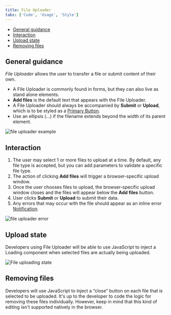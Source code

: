 ```yaml
---
title: File Uploader
tabs: ['Code', 'Usage', 'Style']
---
```


<AnchorLinks>

- [General guidance ](#general-guidance)
- [Interaction](#interaction) 
- [Upload state](#upload-state) 
- [Removing files](#removing-files)

</AnchorLinks>

## General guidance

_File Uploader_ allows the user to transfer a file or submit content of their own.

- A File Uploader is commonly found in forms, but they can also live as stand alone elements.
- **Add files** is the default text that appears with the File Uploader.
- A File Uploader should always be accompanied by **Submit** or **Upload**, which is to be styled as a [Primary Button](/components/button).
- Use an ellipsis (...) if the filename extends beyond the width of its parent element.

<ImageComponent cols="8">

![file uploader example](images/file-uploader-usage-1.png)

</ImageComponent>

## Interaction

1. The user may select 1 or more files to upload at a time. By default, any file type is accepted, but you can add parameters to validate a specific file type.
2. The action of clicking **Add files** will trigger a browser-specific upload window.
3. Once the user chooses files to upload, the browser-specific upload window closes and the files will appear below the **Add files** button.
4. User clicks **Submit** or **Upload** to submit their data.
5. Any errors that may occur with the file should appear as an inline error
   [Notification](/components/notification).

<ImageComponent cols="8" caption="Errors in file uploader">

![file uploader error](images/file-uploader-usage-2.png)

</ImageComponent>

## Upload state

Developers using File Uploader will be able to use JavaScript to inject a Loading component when selected files are actually being uploaded.

<ImageComponent cols="8">

![File uploading state](images/file-uploader-usage-3.png)

</ImageComponent>

## Removing files

Developers will use JavaScript to inject a “close” button on each file that is selected to be uploaded. It's up to the developer to code the logic for removing these files individually. However, keep in mind that this kind of editing isn't supported natively in the browser.
